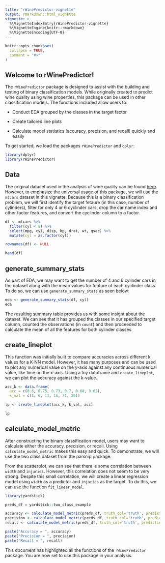 ```yaml
---
title: "rWinePredictor-vignette"
output: rmarkdown::html_vignette
vignette: >
  %\VignetteIndexEntry{rWinePredictor-vignette}
  %\VignetteEngine{knitr::rmarkdown}
  %\VignetteEncoding{UTF-8}
---
```


```r
knitr::opts_chunk$set(
  collapse = TRUE,
  comment = "#>"
)
```

## Welcome to rWinePredictor!

The `rWinePredictor` package is designed to assist with the building and testing of binary classification models. While originally created to predict wine quality using wine properties, this package can be used in other classification models. The functions included allow users to:

- Conduct EDA grouped by the classes in the target factor

- Create tailored line plots

- Calculate model statistics (accuracy, precision, and recall) quickly and easily

To get started, we load the packages `rWinePredictor` and `dplyr`:

```r
library(dplyr)
library(rWinePredictor)
```

## Data 

The original dataset used in the analysis of wine quality can be found [here](https://archive.ics.uci.edu/dataset/186/wine+quality). However, to emphasize the universal usage of this package, we will use the `mtcars` dataset in this vignette. Because this is a binary classification problem, we will first identify the target fetaure (in this case, number of cylinders), filter for only 4 or 6 cyclinder cars, drop the car name index and other factor features, and convert the cyclinder column to a factor.

```r
df <- mtcars %>%
  filter(cyl < 8) %>%
  select(mpg, cyl, disp, hp, drat, wt, qsec) %>%
  mutate(cyl = as.factor(cyl))

rownames(df) <- NULL

head(df)
```

## generate_summary_stats

As part of EDA, we may want to get the number of 4 and 6 cylinder cars in the dataset along with the mean values for feature of each cyclinder class. To do so, we can use `generate_summary_stats` as seen below:

```r
eda <- generate_summary_stats(df, cyl)
eda
```

The resulting summary table provides us with some insight about the dataset. We can see that it has grouped the classes in our specified target column, counted the observations (in `count`) and then proceeded to calculate the mean of all the features for both cylinder classes.

## create_lineplot

This function was initially built to compare accuracies across different k values for a K-NN model. However, it has many purposes and can be used to plot any numerical value on the y-axis against any continuous numerical value, like time on the x-axis. Using a toy dataframe and `create_lineplot`, we can plot the accuracy against the k-value.

```r
acc_k <- data.frame(
  acc = c(0.6, 0.75, 0.73, 0.7, 0.68, 0.62),
  k_val = c(1, 6, 11, 16, 21, 26))

lp <- create_lineplot(acc_k, k_val, acc)

lp
```

## calculate_model_metric

After constructing the binary classification model, users may want to calculate either the accuracy, precision, or recall. Using `calculate_model_metric` makes this easy and quick. To demonstrate, we will use the two class dataset from the parsnip package.

From the scatterplot, we can see that there is some correlation between `width` and `injuries`. However, this correlation does not seem to be very strong. Despite this small correlation, we will create a linear regression model using `width` as a predictor and `injuries` as the target. To do this, we can use the function `fit_linear_model`. 

```r
library(yardstick)

preds_df = yardstick::two_class_example

accuracy <- calculate_model_metric(preds_df, truth_col='truth', predictions_col='predicted', metric="accuracy")
precision <- calculate_model_metric(preds_df, truth_col='truth', predictions_col='predicted', metric="precision")
recall <- calculate_model_metric(preds_df, truth_col='truth', predictions_col='predicted', metric="recall")

paste("Accuracy = ", accuracy)
paste("Precision = ", precision)
paste("Recall = ", recall)
```

This document has highlighted all the functions of the `rWinePredictor` package. You are now set to use this package in your analysis.

